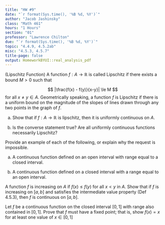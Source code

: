 ```yaml
---
title: "HW #9"
date: "`r format(Sys.time(), '%B %d, %Y')`"
author: "Jacob Jashinsky"
class: "Math 461"
hours: "1 Hours"
section: "01"
professor: "Lawrence Chilton"
due: "`r format(Sys.time(), '%B %d, %Y')`"
topic: "4.4.9, 4.5.2ab"
misc: "4.5.3, 4.5.7"
title-page: false
output: HomeworkBYUI::real_analysis_pdf
---
```

<!------------------------------------------------------------------------------>
<!------------------------------- Question 01 ---------------------------------->
<!------------------------------------------------------------------------------>
\exercise{4.4.9}

(Lipschitz Function) A function $f: A \to \mathbb{R}$ is called Lipschitz if there exists a bound $M > 0$ such that 

$$
|\frac{f(x) - f(y)}{x-y}| \le M
$$
for all $x \ne y \in A$. Geometrically speaking, a function $f$ is Lipschitz if there is a uniform bound on the magnitude of the slopes of lines drawn through any two points in the graph of $f$.

a) Show that if $f: A \to \mathbb{R}$ is lipschitz, then it is uniformly continuous on $A$. 


\begin{solution}
Let $\epsilon > 0$ and $\delta = \epsilon/M$.

$$
\begin{aligned}
|x - y| &< \delta \\
|x - y| &< \epsilon/M \\
M|x - y| &< \epsilon \\
|f(x) - f(y)| < M|x - y| &< \epsilon \\
|f(x) - f(y)| &< \epsilon 
\end{aligned}
$$

Thus $f$ is uniformly continuous. 
\end{solution}

b) Is the converse statement true? Are all uniformly continuous functions necessarily Lipschitz?

\begin{solution}
It is. A function is not uniformly continuous when it has an unbounded slope between two points. So when a function is uniformly continuous it must have a bounded slope.  
\end{solution}


<!------------------------------------------------------------------------------>
<!------------------------------- Question 02 ---------------------------------->
<!------------------------------------------------------------------------------>
\exercise{4.5.2ab}

Provide an example of each of the following, or explain why the request is impossible. 

a) A continuous function defined on an open interval with range equal to a closed interval. 

\begin{solution}
Let $f(x) = 1$

This range will always be 1, which will be closed because its an isolated point.  
\end{solution}

b) A continuous function defined on a closed interval with a range equal to an open interval. 

\begin{solution}
If these intrvals were also bounded then by the intermediate value theorem this would be impossible. However we can consider $\mathbb{R}$ as a closed and open set. Therefore $f(x) = x$ is defined on a closed interval and maps to an open interval.    
\end{solution}


\newpage
<!------------------------------------------------------------------------------>
<!------------------------------- Question 03 ---------------------------------->
<!------------------------------------------------------------------------------>
\exercise{4.5.3}

A function $f$ is increasing on $A$ if $f(x) \le f(y)$ for all $x < y$ in $A$. Show that if $f$ is increasing on $[a,b]$ and satisfies the intermediate value property (Def 4.5.3), then $f$ is continuous on $[a,b]$.

\begin{solution}

\end{solution}



\newpage
<!------------------------------------------------------------------------------>
<!------------------------------- Question 04 ---------------------------------->
<!------------------------------------------------------------------------------>
\exercise{4.5.7}

Let $f$ be a continuous function on the closed interval $[0,1]$ with range also contained in $[0,1]$. Prove that $f$ must have a fixed point; that is, show $f(x) = x$ for at least one value of $x \in [0,1]$

\begin{solution}
I will show that $f(x) = x$ exists. \\

Since the range is contined in $[0,1]$ then there exists at least one point, $c \in [0,1]$, where $f(c) = x$. \\

But since $x$ is also an element of the domain, and every element in the domain is mapped to the range. There will always exists a point $c$ in the domain such that $f(c) = c$, maps back to itself. Thus a fixed point exists.   

Since the entire domain will be mapped to the range, whether is be only $c$ or a portion of $[0,1]$,  
\end{solution}
